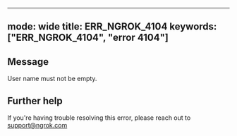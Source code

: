 
---
mode: wide
title: ERR_NGROK_4104
keywords: ["ERR_NGROK_4104", "error 4104"]
---

## Message
User name must not be empty.




## Further help
If you're having trouble resolving this error, please reach out to [support@ngrok.com](mailto:support@ngrok.com?subject=Help%20with%20ERR_NGROK_4104)

